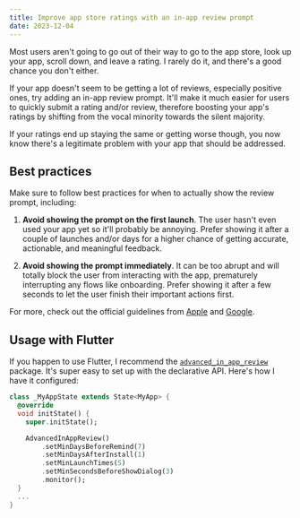 ```yaml
---
title: Improve app store ratings with an in-app review prompt
date: 2023-12-04
---
```



Most users aren't going to go out of their way to go to the app store, look up your app, scroll down, and leave a rating. I rarely do
it, and there's a good chance you don't either.

If your app doesn't seem to be getting a lot of reviews, especially positive ones, try adding an in-app review prompt. It'll make it much easier for users to quickly submit a rating and/or review, therefore boosting your app's ratings by shifting from the vocal minority towards the silent majority.

<CustomImage
  src={ratingsDistribution}
  alt='A screenshot from the Google Play Console showcasing daily rating distribution for the past year for Frosty.'
  caption='After introducing an in-app review prompt in Frosty, ratings starting on June (especially positive ones) increased dramatically.'
  priority
/>

If your ratings end up staying the same or getting worse though, you now know there's a legitimate problem with your app that should be addressed.

## Best practices

Make sure to follow best practices for when to actually show the review prompt, including:

1. **Avoid showing the prompt on the first launch**. The user hasn't even used your app yet so it'll probably be annoying. Prefer showing it after a couple of launches and/or days for a higher chance of getting accurate, actionable, and meaningful feedback.

2. **Avoid showing the prompt immediately**. It can be too abrupt and will totally block the user from interacting with the app, prematurely interrupting any flows like onboarding. Prefer showing it after a few seconds to let the user finish their important actions first.

For more, check out the official guidelines from [Apple](https://developer.apple.com/design/human-interface-guidelines/ratings-and-reviews) and [Google](https://developer.android.com/guide/playcore/in-app-review).

## Usage with Flutter

If you happen to use Flutter, I recommend the [`advanced_in_app_review`](https://pub.dev/packages/advanced_in_app_review) package. It's super easy to set up with the declarative API. Here's how I have it configured:

```dart main.dart focus=6:11
class _MyAppState extends State<MyApp> {
  @override
  void initState() {
    super.initState();

    AdvancedInAppReview()
        .setMinDaysBeforeRemind(7)
        .setMinDaysAfterInstall(1)
        .setMinLaunchTimes(5)
        .setMinSecondsBeforeShowDialog(3)
        .monitor();
  }
  ...
}
```
